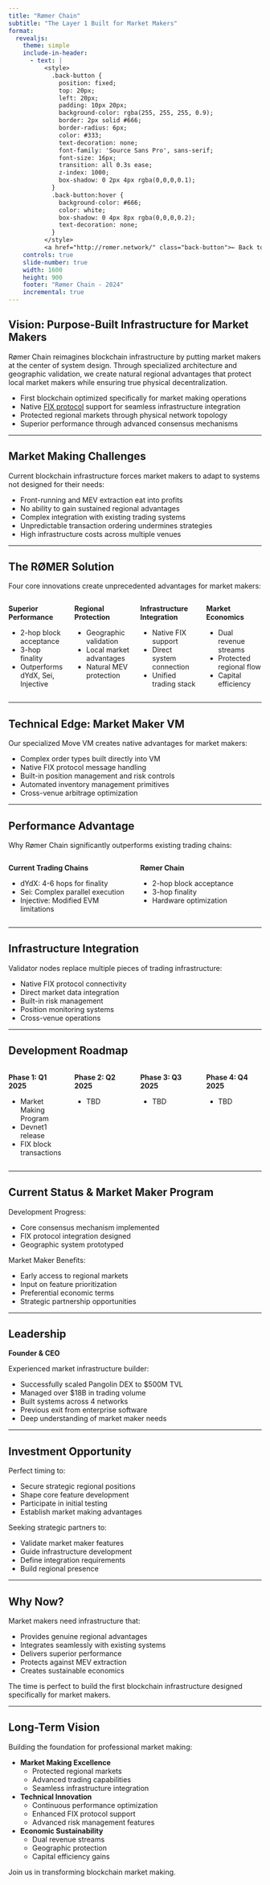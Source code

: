 ```yaml
---
title: "Rømer Chain"
subtitle: "The Layer 1 Built for Market Makers"
format:
  revealjs:
    theme: simple
    include-in-header:
      - text: |
          <style>
            .back-button {
              position: fixed;
              top: 20px;
              left: 20px;
              padding: 10px 20px;
              background-color: rgba(255, 255, 255, 0.9);
              border: 2px solid #666;
              border-radius: 6px;
              color: #333;
              text-decoration: none;
              font-family: 'Source Sans Pro', sans-serif;
              font-size: 16px;
              transition: all 0.3s ease;
              z-index: 1000;
              box-shadow: 0 2px 4px rgba(0,0,0,0.1);
            }
            .back-button:hover {
              background-color: #666;
              color: white;
              box-shadow: 0 4px 8px rgba(0,0,0,0.2);
              text-decoration: none;
            }
          </style>
          <a href="http://romer.network/" class="back-button">← Back to Website</a>
    controls: true
    slide-number: true
    width: 1600
    height: 900
    footer: "Rømer Chain - 2024"
    incremental: true
---
```


## Vision: Purpose-Built Infrastructure for Market Makers

Rømer Chain reimagines blockchain infrastructure by putting market makers at the center of system design. Through specialized architecture and geographic validation, we create natural regional advantages that protect local market makers while ensuring true physical decentralization.

::: {.incremental}
- First blockchain optimized specifically for market making operations
- Native [FIX protocol](https://en.wikipedia.org/wiki/Financial_Information_eXchange) support for seamless infrastructure integration
- Protected regional markets through physical network topology
- Superior performance through advanced consensus mechanisms
:::

---

## Market Making Challenges

Current blockchain infrastructure forces market makers to adapt to systems not designed for their needs:

::: {.incremental}
- Front-running and MEV extraction eat into profits
- No ability to gain sustained regional advantages
- Complex integration with existing trading systems
- Unpredictable transaction ordering undermines strategies
- High infrastructure costs across multiple venues
:::

---

## The RØMER Solution

Four core innovations create unprecedented advantages for market makers:

:::: {.columns}

::: {.column width="25%"}
**Superior Performance**

- 2-hop block acceptance
- 3-hop finality
- Outperforms dYdX, Sei, Injective
:::

::: {.column width="25%"}
**Regional Protection**

- Geographic validation
- Local market advantages
- Natural MEV protection
:::

::: {.column width="25%"}
**Infrastructure Integration**

- Native FIX support
- Direct system connection
- Unified trading stack
:::

::: {.column width="25%"}
**Market Economics**

- Dual revenue streams
- Protected regional flow
- Capital efficiency
:::

::::

---

## Technical Edge: Market Maker VM

Our specialized Move VM creates native advantages for market makers:

::: {.incremental}
- Complex order types built directly into VM
- Native FIX protocol message handling
- Built-in position management and risk controls
- Automated inventory management primitives
- Cross-venue arbitrage optimization
:::

---

## Performance Advantage

Why Rømer Chain significantly outperforms existing trading chains:

:::: {.columns}

::: {.column width="50%"}
**Current Trading Chains**

- dYdX: 4-6 hops for finality
- Sei: Complex parallel execution
- Injective: Modified EVM limitations
:::

::: {.column width="50%"}
**Rømer Chain**

- 2-hop block acceptance
- 3-hop finality
- Hardware optimization
:::

::::

---

## Infrastructure Integration

Validator nodes replace multiple pieces of trading infrastructure:

::: {.incremental}
- Native FIX protocol connectivity
- Direct market data integration
- Built-in risk management
- Position monitoring systems
- Cross-venue operations
:::

---

## Development Roadmap

:::: {.columns}

::: {.column width="25%"}
**Phase 1: Q1 2025**

- Market Making Program
- Devnet1 release
- FIX block transactions
:::

::: {.column width="25%"}
**Phase 2: Q2 2025**

- TBD
:::

::: {.column width="25%"}
**Phase 3: Q3 2025**

- TBD
:::

::: {.column width="25%"}
**Phase 4: Q4 2025**

- TBD
:::

::::

---

## Current Status & Market Maker Program

Development Progress:

::: {.incremental}
- Core consensus mechanism implemented
- FIX protocol integration designed
- Geographic system prototyped
:::

Market Maker Benefits:

::: {.incremental}
- Early access to regional markets
- Input on feature prioritization
- Preferential economic terms
- Strategic partnership opportunities
:::

---

## Leadership

**Founder & CEO**

Experienced market infrastructure builder:

- Successfully scaled Pangolin DEX to $500M TVL
- Managed over $18B in trading volume
- Built systems across 4 networks
- Previous exit from enterprise software
- Deep understanding of market maker needs

---

## Investment Opportunity

Perfect timing to:

::: {.incremental}
- Secure strategic regional positions
- Shape core feature development
- Participate in initial testing
- Establish market making advantages
:::

Seeking strategic partners to:

::: {.incremental}
- Validate market maker features
- Guide infrastructure development
- Define integration requirements
- Build regional presence
:::

---

## Why Now?

Market makers need infrastructure that:

::: {.incremental}
- Provides genuine regional advantages
- Integrates seamlessly with existing systems
- Delivers superior performance
- Protects against MEV extraction
- Creates sustainable economics
:::

The time is perfect to build the first blockchain infrastructure designed specifically for market makers.

---

## Long-Term Vision

Building the foundation for professional market making:

::: {.incremental}
- **Market Making Excellence**
  - Protected regional markets
  - Advanced trading capabilities
  - Seamless infrastructure integration

- **Technical Innovation**
  - Continuous performance optimization
  - Enhanced FIX protocol support
  - Advanced risk management features

- **Economic Sustainability**
  - Dual revenue streams
  - Geographic protection
  - Capital efficiency gains
:::

Join us in transforming blockchain market making.
